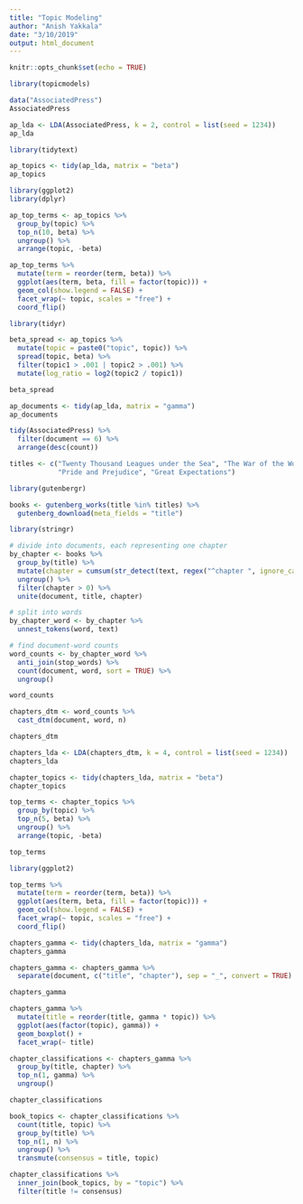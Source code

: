 ```yaml
---
title: "Topic Modeling"
author: "Anish Yakkala"
date: "3/10/2019"
output: html_document
---
```


```r
knitr::opts_chunk$set(echo = TRUE)
```

```r
library(topicmodels)

data("AssociatedPress")
AssociatedPress
```

```r
ap_lda <- LDA(AssociatedPress, k = 2, control = list(seed = 1234))
ap_lda
```

```r
library(tidytext)

ap_topics <- tidy(ap_lda, matrix = "beta")
ap_topics
```

```r
library(ggplot2)
library(dplyr)

ap_top_terms <- ap_topics %>%
  group_by(topic) %>%
  top_n(10, beta) %>%
  ungroup() %>%
  arrange(topic, -beta)

ap_top_terms %>%
  mutate(term = reorder(term, beta)) %>%
  ggplot(aes(term, beta, fill = factor(topic))) +
  geom_col(show.legend = FALSE) +
  facet_wrap(~ topic, scales = "free") +
  coord_flip()
```

```r
library(tidyr)

beta_spread <- ap_topics %>%
  mutate(topic = paste0("topic", topic)) %>%
  spread(topic, beta) %>%
  filter(topic1 > .001 | topic2 > .001) %>%
  mutate(log_ratio = log2(topic2 / topic1))

beta_spread
```

```r
ap_documents <- tidy(ap_lda, matrix = "gamma")
ap_documents
```


```r
tidy(AssociatedPress) %>%
  filter(document == 6) %>%
  arrange(desc(count))

```

```r
titles <- c("Twenty Thousand Leagues under the Sea", "The War of the Worlds",
            "Pride and Prejudice", "Great Expectations")

```

```r
library(gutenbergr)

books <- gutenberg_works(title %in% titles) %>%
  gutenberg_download(meta_fields = "title")
```


```r
library(stringr)

# divide into documents, each representing one chapter
by_chapter <- books %>%
  group_by(title) %>%
  mutate(chapter = cumsum(str_detect(text, regex("^chapter ", ignore_case = TRUE)))) %>%
  ungroup() %>%
  filter(chapter > 0) %>%
  unite(document, title, chapter)

# split into words
by_chapter_word <- by_chapter %>%
  unnest_tokens(word, text)

# find document-word counts
word_counts <- by_chapter_word %>%
  anti_join(stop_words) %>%
  count(document, word, sort = TRUE) %>%
  ungroup()

word_counts
```

```r
chapters_dtm <- word_counts %>%
  cast_dtm(document, word, n)

chapters_dtm
```

```r
chapters_lda <- LDA(chapters_dtm, k = 4, control = list(seed = 1234))
chapters_lda
```
```r
chapter_topics <- tidy(chapters_lda, matrix = "beta")
chapter_topics
```

```r
top_terms <- chapter_topics %>%
  group_by(topic) %>%
  top_n(5, beta) %>%
  ungroup() %>%
  arrange(topic, -beta)

top_terms
```

```r
library(ggplot2)

top_terms %>%
  mutate(term = reorder(term, beta)) %>%
  ggplot(aes(term, beta, fill = factor(topic))) +
  geom_col(show.legend = FALSE) +
  facet_wrap(~ topic, scales = "free") +
  coord_flip()
```

```r
chapters_gamma <- tidy(chapters_lda, matrix = "gamma")
chapters_gamma
```

```r
chapters_gamma <- chapters_gamma %>%
  separate(document, c("title", "chapter"), sep = "_", convert = TRUE)

chapters_gamma
```

```r
chapters_gamma %>%
  mutate(title = reorder(title, gamma * topic)) %>%
  ggplot(aes(factor(topic), gamma)) +
  geom_boxplot() +
  facet_wrap(~ title)
```

```r
chapter_classifications <- chapters_gamma %>%
  group_by(title, chapter) %>%
  top_n(1, gamma) %>%
  ungroup()

chapter_classifications
```

```r
book_topics <- chapter_classifications %>%
  count(title, topic) %>%
  group_by(title) %>%
  top_n(1, n) %>%
  ungroup() %>%
  transmute(consensus = title, topic)

chapter_classifications %>%
  inner_join(book_topics, by = "topic") %>%
  filter(title != consensus)
```

